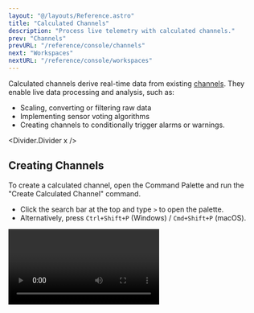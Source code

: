 ```yaml
---
layout: "@/layouts/Reference.astro"
title: "Calculated Channels"
description: "Process live telemetry with calculated channels."
prev: "Channels"
prevURL: "/reference/console/channels"
next: "Workspaces"
nextURL: "/reference/console/workspaces"
---
```



Calculated channels derive real-time data from existing
[channels](/reference/console/channels). They enable live data processing and analysis,
such as:

- Scaling, converting or filtering raw data
- Implementing sensor voting algorithms
- Creating channels to conditionally trigger alarms or warnings.

<Divider.Divider x />

## Creating Channels

To create a calculated channel, open the Command Palette and run the "Create Calculated
Channel" command.

- Click the search bar at the top and type `>` to open the palette.
- Alternatively, press `Ctrl+Shift+P` (Windows) / `Cmd+Shift+P` (macOS).

<Video client:only="react" id="console/calculated-channels/create" />

### Channel Parameters

When creating a calculated channel, you will be prompted to fill in the following
fields:

<Table>
  <thead>
    <tr>
      <th>Field</th>
      <th>Description</th>
    </tr>
  </thead>
  <tbody>
    <tr>
      <td>Name</td>
      <td>A name for the channel.</td>
    </tr>
    <tr>
      <td>Data Type</td>
      <td>The type of data the channel stores.</td>
    </tr>
    <tr>
      <td>Expression</td>
      {
        <td>
          The Lua expression that calculates the value to be written to the calculated
          channel. This expression must end with a <code>return</code> statement.
        </td>
      }
    </tr>
    <tr>
      <td>Requires</td>
      {
        <td>
          The existing Synnax channels used in the calculation. A calculated channel{" "}
          <b>must reference at least one existing channel</b> in its expression.
        </td>
      }
    </tr>
  </tbody>
</Table>

<Note.Note variant="warning">
  Calculated channels are [virtual](/reference/concepts/channels#virtual-channels),
  meaning data written to them **will not** be stored permanently.
</Note.Note>

<Divider.Divider x />

## Rules for Calculations

#### Use [Lua](https://www.lua.org/) for expressions

Calculated channels use Lua to define expressions. If you are unfamiliar with Lua, check
out our [short primer](#writing-expressions-in-lua) for an overview of its syntax and
features.

#### Use `return` to specify the final value

Your expression can include intermediate variables, but it must end with a `return`
statement.

**Example:** Scaling two channels before summing them:

```lua
local scaled1 = channels.channel1 * 10
local scaled2 = channels.channel2 * 10

return scaled1 + scaled2 -- The final value written to the calculated channel
```

#### Access channels using `get()` for special names

If a channel name contains hyphens or spaces, use the `get()` method instead of direct
property access:

```lua
return get("channel-1") + get("channel-2")
```

<Divider.Divider x />

## Editing Calculations

To edit a calculated channel, right-click it in the Resources Toolbar and select "Edit
Calculation" from the context menu:

<Video client:only="react" id="console/calculated-channels/edit" />

<Divider.Divider x />

## Writing Expressions in Lua

You can define calculations using any valid [Lua](https://www.lua.org/) expression.
Below is a **brief** primer on Lua syntax:

### Basic Syntax

#### Variables

```lua
local a = 1 -- declared with the local keyword
```

#### If Statements

```lua
if channels.temperature < 32 then
    return "freezing"
elseif channels.temperature < 70 then
    return "cool"
else
    return "warm"
end
```

#### Tables

Tables in Lua work like key-value dictionaries in Python and are created using `{}`:

```lua
local thresholds = {
    max = 100,
    min = 0
}
return channels.temperature > thresholds.max
```

Tables can also serve as arrays. Lua arrays start at 1, not 0.

```lua
local readings = { pressure1, pressure2, pressure3, pressure4 }

local count = #readings    -- Returns 4 (table length)
local first = readings[1]  -- Gets pressure1 value
local last = readings[4]   -- Gets pressure4 value
```

You can loop through a table in two common ways:

```lua
local readings = { pressure1, pressure2, pressure3, pressure4 }

-- Method 1: Using ipairs (recommended for arrays)
local sum = 0
for i, value in ipairs(readings) do
    sum = sum + value
end

-- Method 2: Using numeric indices
local sum = 0
for i = 1, #readings do
  sum = sum + readings[i]
end
```

#### Functions

Functions are created with the `function` keyword

```lua
function add(a, b)
    return a + b
end
```

### Supported Operators

<Table>
  <thead>
    <tr>
      <th>Operator Type</th>
      <th>Operators</th>
      <th>Description</th>
    </tr>
  </thead>
  <tbody>
    <tr>
      <td>Arithmetic</td>
      <td>`+`, `-`, `*`, `/`, `//`, `%`, `^`</td>
      {
        <td>
          Addition, subtraction, multiplication, float division, floor division, modulo,
          and exponentiation.
        </td>
      }
    </tr>
    <tr>
      <td>Relational</td>
      <td style="font-variant-ligatures: none;">`==`, `~=`, `<`, `>`, `<=`, `>=`</td>
      {
        <td>
          Equal to, not equal to, less than, greater than, less than or equal to, and
          greater than or equal to.
        </td>
      }
    </tr>
    <tr>
      <td>Logical</td>
      <td>`and`, `or`, `not`</td>
      <td>Logical AND, OR, and NOT</td>
    </tr>
    <tr>
      <td>Concatenation</td>
      <td>`..`</td>
      <td>String concatenation</td>
    </tr>
    <tr>
      <td>Bitwise</td>
      <td>`&`, `|`, `~`, `<<`, `>>`, `~`</td>
      {
        <td>
          Bitwise AND, OR, XOR, left shift, right shift, and unary bitwise NOT.
        </td>
      }
    </tr>
    <tr>
      <td>Length</td>
      <td>`#`</td>
      <td>Gets the length of a string or table</td>
    </tr>
  </tbody>
</Table>

You can also use Lua's built-in `math` library:

<Table>
  <thead>
    <tr>
      <th>Function Type</th>
      <th>Functions</th>
    </tr>
  </thead>
  <tbody>
    <tr>
      <td>Constants</td>
      <td>`math.pi`, `math.huge`, `math.maxinteger`, `math.mininteger`</td>
    </tr>
    <tr>
      <td>Basic Math</td>
      {
        <td>
          <code>math.abs()</code>, <code>math.ceil()</code>, <code>math.floor()</code>,
          <code>math.max()</code>, <code>math.min()</code>, <code>math.fmod()</code>,
          <code>math.modf()</code>
        </td>
      }
    </tr>
    <tr>
      <td>Power/Logarithmic</td>
      <td>`math.sqrt()`, `math.pow()`, `math.exp()`, `math.log()`, `math.log10()`</td>
    </tr>
    <tr>
      <td>Trigonometry</td>
      {
        <td>
          <code>math.sin()</code>, <code>math.cos()</code>, <code>math.tan()</code>,
          <code>math.asin()</code>, <code>math.acos()</code>, <code>math.atan()</code>,
          <code>math.atan2()</code>
        </td>
      }
    </tr>
    <tr>
      <td>Angle Conversion</td>
      <td>`math.deg()`, `math.rad()`</td>
    </tr>
    <tr>
      <td>Random</td>
      <td>`math.random()`, `math.randomseed()`</td>
    </tr>
  </tbody>
</Table>

<Table>
  <thead>
    <tr>
      <th>Structure</th>
      <th>Syntax</th>
      <th>Description</th>
    </tr>
  </thead>
  <tbody>
    <tr>
      <td>If Statement</td>
      <td>
        <p>
          <code>if...then...end</code>
        </p>
        <p>
          <code>if...then...else...end</code>
        </p>
        <p>
          <code>if...then...elseif...then...else...end</code>
        </p>
      </td>
      <td>Conditional execution with optional else and elseif branches</td>
    </tr>
    <tr>
      <td>Numeric For</td>
      <td>`for i=start,end,step do...end`</td>
      <td>Loops from start to end, optional step (defaults to 1)</td>
    </tr>
    <tr>
      <td>Generic For</td>
      <td>`for k,v in pairs(table) do...end`</td>
      <td>Iterates over table elements using `pairs()` or `ipairs()`</td>
    </tr>
    <tr>
      <td>While</td>
      <td>`while condition do...end`</td>
      <td>Loops while `condition` is true</td>
    </tr>
    <tr>
      <td>Repeat</td>
      <td>`repeat...until condition`</td>
      <td>Runs at least once, then repeats until `condition` is met</td>
    </tr>
    <tr>
      <td>Break</td>
      <td>`break`</td>
      <td>Exit the innermost loop</td>
    </tr>
  </tbody>
</Table>

<Divider.Divider x />

## Example: Scaling and Finding the Maximum

The following Lua script scales four channels and returns the highest value:

```lua
-- Function to apply linear scaling
function linearScale(value, offset, slope)
    if value == nil then
        return nil
    end
    return (value * slope) + offset
end

-- Function to find the maximum value in a table
function findMax(t)
    local max_val
    for _, value in ipairs(t) do  -- Use ipairs for array-like tables
        if max_val == nil or value > max_val then
            max_val = value
        end
    end
    return max_val
end

-- Fuel pressure channels
local channels = {fuel_pt_1, fuel_pt_2, fuel_pt_3, fuel_pt_4}

-- Corresponding scale parameters (slope and offset)
local scale_params = {
    {slope = 2.0, offset = 10},
    {slope = 1.5, offset = -5},
    {slope = 3.0, offset = 0},
    {slope = 0.5, offset = 15}
}

-- Apply scaling to each channel
local scaled_values = {}
for i, value in ipairs(channels) do
    local params = scale_params[i]
    scaled_values[i] = linearScale(value, params.offset, params.slope)
end

return findMax(scaled_channels)
```
